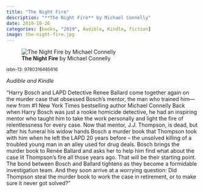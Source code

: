 ```yaml
---
title: "The Night Fire"
description: "**The Night Fire** by Michael Connelly"
date: 2019-10-26
categories: [books, "2019", Audible, Kindle, fiction]
image: the-night-fire.jpg
---
```

![**The Night Fire** by Michael Connelly](the-night-fire.jpg){fig-align="left"}

<sup>isbn-13: 9780316485616</sup>

*Audible and Kindle*

"Harry Bosch and LAPD Detective Renee Ballard come together again on the
murder case that obsessed Bosch's mentor, the man who trained him---new
from #1 New York Times bestselling author Michael Connelly Back when Harry
Bosch was just a rookie homicide detective, he had an inspiring mentor who
taught him to take the work personally and light the fire of relentlessness
for every case. Now that mentor, J.J. Thompson, is dead, but after his
funeral his widow hands Bosch a murder book that Thompson took with him
when he left the LAPD 20 years before -- the unsolved killing of a troubled
young man in an alley used for drug deals. Bosch brings the murder book to
Renée Ballard and asks her to help him find what about the case lit
Thompson's fire all those years ago. That will be their starting point. The
bond between Bosch and Ballard tightens as they become a formidable
investigation team. And they soon arrive at a worrying question: Did
Thompson steal the murder book to work the case in retirement, or to make
sure it never got solved?"